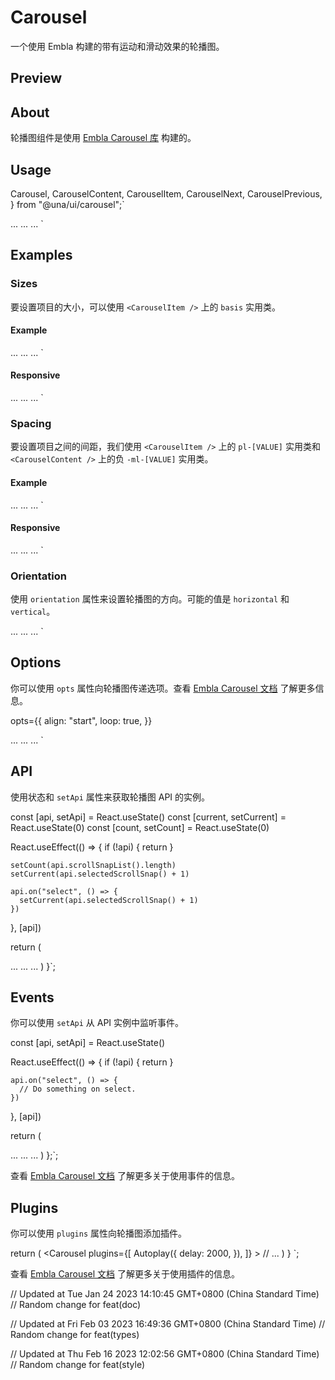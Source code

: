 

<Meta of={CarouselStories} />

<PrimitiveDocsButton
  docsUrl='https://www.embla-carousel.com/get-started/react'
  apiReferenceUrl='https://www.embla-carousel.com/api'
/>

# Carousel

一个使用 Embla 构建的带有运动和滑动效果的轮播图。

## Preview

<Canvas of={CarouselStories.Default} />

## About

轮播图组件是使用 [Embla Carousel 库](https://www.embla-carousel.com/) 构建的。

## Usage

  Carousel,
  CarouselContent,
  CarouselItem,
  CarouselNext,
  CarouselPrevious,
} from "@una/ui/carousel";`

  <CarouselContent>
    <CarouselItem>...</CarouselItem>
    <CarouselItem>...</CarouselItem>
    <CarouselItem>...</CarouselItem>
  </CarouselContent>
  <CarouselPrevious />
  <CarouselNext />
</Carousel>`

<Source code={importCode} language='ts' dark />
<Source code={usageCode} language='tsx' dark />

## Examples

### Sizes

要设置项目的大小，可以使用 `<CarouselItem />` 上的 `basis` 实用类。

<Canvas of={CarouselStories.Sizes} />

#### Example

<Carousel>
  <CarouselContent>
    <CarouselItem className="basis-1/3">...</CarouselItem>
    <CarouselItem className="basis-1/3">...</CarouselItem>
    <CarouselItem className="basis-1/3">...</CarouselItem>
  </CarouselContent>
</Carousel>`

<Source code={sizesExampleCode} language='tsx' dark />

#### Responsive

<Carousel>
  <CarouselContent>
    <CarouselItem className="md:basis-1/2 lg:basis-1/3">...</CarouselItem>
    <CarouselItem className="md:basis-1/2 lg:basis-1/3">...</CarouselItem>
    <CarouselItem className="md:basis-1/2 lg:basis-1/3">...</CarouselItem>
  </CarouselContent>
</Carousel>`

<Source code={sizesResponsiveExampleCode} language='tsx' dark />

### Spacing

要设置项目之间的间距，我们使用 `<CarouselItem />` 上的 `pl-[VALUE]` 实用类和 `<CarouselContent />` 上的负 `-ml-[VALUE]` 实用类。

<Canvas of={CarouselStories.Spacing} />

#### Example

  <CarouselContent className="-ml-4">
    <CarouselItem className="pl-4">...</CarouselItem>
    <CarouselItem className="pl-4">...</CarouselItem>
    <CarouselItem className="pl-4">...</CarouselItem>
  </CarouselContent>
</Carousel>`

<Source code={spacingExampleCode} language='tsx' dark />

#### Responsive

  <CarouselContent className="-ml-2 md:-ml-4">
    <CarouselItem className="pl-2 md:pl-4">...</CarouselItem>
    <CarouselItem className="pl-2 md:pl-4">...</CarouselItem>
    <CarouselItem className="pl-2 md:pl-4">...</CarouselItem>
  </CarouselContent>
</Carousel>`

### Orientation

使用 `orientation` 属性来设置轮播图的方向。可能的值是 `horizontal` 和 `vertical`。

<Canvas of={CarouselStories.Orientation} />

  <CarouselContent>
    <CarouselItem>...</CarouselItem>
    <CarouselItem>...</CarouselItem>
    <CarouselItem>...</CarouselItem>
  </CarouselContent>
</Carousel>`

<Source code={orientationExampleCode} language='tsx' dark />

## Options

你可以使用 `opts` 属性向轮播图传递选项。查看 [Embla Carousel 文档](https://www.embla-carousel.com/api/options/) 了解更多信息。

  opts={{
    align: "start",
    loop: true,
  }}
>
  <CarouselContent>
    <CarouselItem>...</CarouselItem>
    <CarouselItem>...</CarouselItem>
    <CarouselItem>...</CarouselItem>
  </CarouselContent>
</Carousel>
`

<Source code={optionsExampleCode} language='tsx' dark />

## API

使用状态和 `setApi` 属性来获取轮播图 API 的实例。

<Canvas of={CarouselStories.WithSlideNumber} />


  const [api, setApi] = React.useState<CarouselApi>()
  const [current, setCurrent] = React.useState(0)
  const [count, setCount] = React.useState(0)

React.useEffect(() => {
if (!api) {
return
}

    setCount(api.scrollSnapList().length)
    setCurrent(api.selectedScrollSnap() + 1)

    api.on("select", () => {
      setCurrent(api.selectedScrollSnap() + 1)
    })

}, [api])

return (

<Carousel setApi={setApi}>
  <CarouselContent>
    <CarouselItem>...</CarouselItem>
    <CarouselItem>...</CarouselItem>
    <CarouselItem>...</CarouselItem>
  </CarouselContent>
</Carousel>
) }`;

## Events

你可以使用 `setApi` 从 API 实例中监听事件。


  const [api, setApi] = React.useState<CarouselApi>()

React.useEffect(() => {
if (!api) {
return
}

    api.on("select", () => {
      // Do something on select.
    })

}, [api])

return (

<Carousel setApi={setApi}>
  <CarouselContent>
    <CarouselItem>...</CarouselItem>
    <CarouselItem>...</CarouselItem>
    <CarouselItem>...</CarouselItem>
  </CarouselContent>
</Carousel>
) };`;

<Source code={eventsCode} language='tsx' dark />

查看 [Embla Carousel 文档](https://www.embla-carousel.com/api/events/) 了解更多关于使用事件的信息。

## Plugins

你可以使用 `plugins` 属性向轮播图添加插件。


  return (
    <Carousel
      plugins={[
        Autoplay({
          delay: 2000,
        }),
      ]}
    >
      // ...
    </Carousel>
  )
}
`;

<Source code={pluginsExampleCode} language='tsx' dark />

<Canvas of={CarouselStories.Autoplay} />

查看 [Embla Carousel 文档](https://www.embla-carousel.com/api/plugins/) 了解更多关于使用插件的信息。

// Updated at Tue Jan 24 2023 14:10:45 GMT+0800 (China Standard Time)
// Random change for feat(doc)

// Updated at Fri Feb 03 2023 16:49:36 GMT+0800 (China Standard Time)
// Random change for feat(types)

// Updated at Thu Feb 16 2023 12:02:56 GMT+0800 (China Standard Time)
// Random change for feat(style)
